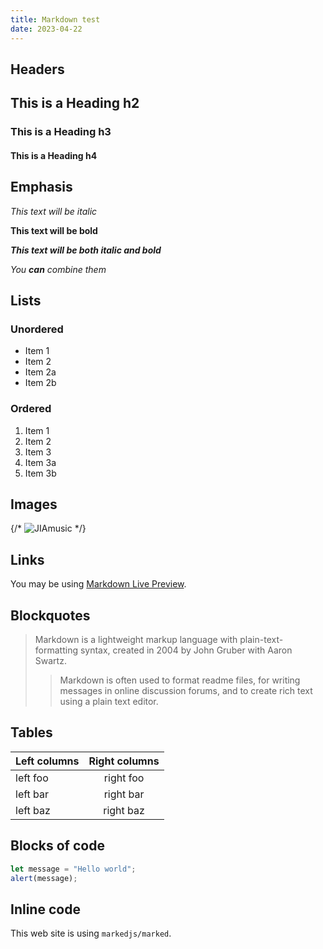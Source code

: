 ```yaml
---
title: Markdown test
date: 2023-04-22
---
```


## Headers

## This is a Heading h2

### This is a Heading h3

#### This is a Heading h4

## Emphasis

_This text will be italic_

**This text will be bold**

**_This text will be both italic and bold_**

_You **can** combine them_

## Lists

### Unordered

- Item 1
- Item 2
- Item 2a
- Item 2b

### Ordered

1. Item 1
2. Item 2
3. Item 3
4. Item 3a
5. Item 3b

## Images

{/* <Image src="/projects/jiamusic.png" alt="JIAmusic" width={1372} height={1032} /> */}

## Links

You may be using [Markdown Live Preview](https://markdownlivepreview.com/).

## Blockquotes

> Markdown is a lightweight markup language with plain-text-formatting syntax, created in 2004 by John Gruber with Aaron Swartz.
>
> > Markdown is often used to format readme files, for writing messages in online discussion forums, and to create rich text using a plain text editor.

## Tables

| Left columns | Right columns |
| ------------ | :-----------: |
| left foo     |   right foo   |
| left bar     |   right bar   |
| left baz     |   right baz   |

## Blocks of code

```js
let message = "Hello world";
alert(message);
```

## Inline code

This web site is using `markedjs/marked`.
